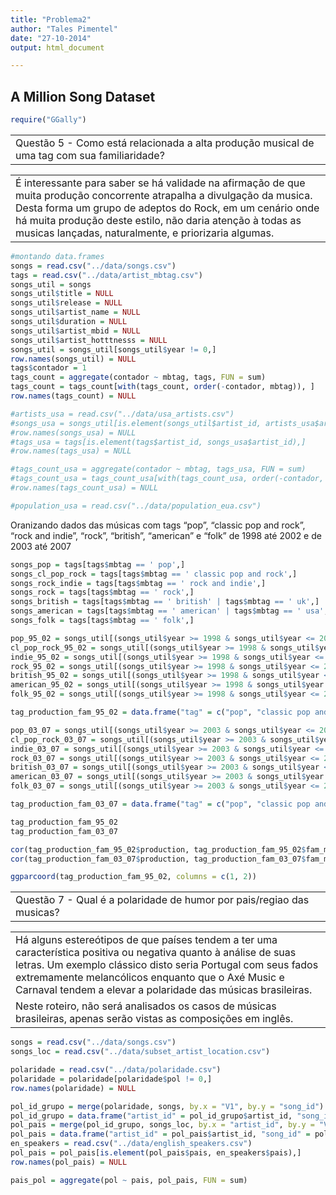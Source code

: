 ```yaml
---
title: "Problema2"
author: "Tales Pimentel"
date: "27-10-2014"
output: html_document

---
```

A Million Song Dataset
---
```r
require("GGally")
```

--
Questão 5 - Como está relacionada a alta produção musical de uma tag com sua familiaridade? 
--
--
É interessante para saber se há validade na afirmação de que muita produção concorrente atrapalha a divulgação da musica. Desta forma um grupo de adeptos do Rock, em um cenário onde há muita produção deste estilo, não daria atenção à todas as musicas lançadas, naturalmente, e priorizaria algumas.
--

```r
#montando data.frames
songs = read.csv("../data/songs.csv")
tags = read.csv("../data/artist_mbtag.csv")
songs_util = songs
songs_util$title = NULL
songs_util$release = NULL
songs_util$artist_name = NULL
songs_util$duration = NULL
songs_util$artist_mbid = NULL
songs_util$artist_hotttnesss = NULL
songs_util = songs_util[songs_util$year != 0,]
row.names(songs_util) = NULL
tags$contador = 1
tags_count = aggregate(contador ~ mbtag, tags, FUN = sum)
tags_count = tags_count[with(tags_count, order(-contador, mbtag)), ]
row.names(tags_count) = NULL

#artists_usa = read.csv("../data/usa_artists.csv")
#songs_usa = songs_util[is.element(songs_util$artist_id, artists_usa$artist_id),]
#row.names(songs_usa) = NULL
#tags_usa = tags[is.element(tags$artist_id, songs_usa$artist_id),]
#row.names(tags_usa) = NULL

#tags_count_usa = aggregate(contador ~ mbtag, tags_usa, FUN = sum)
#tags_count_usa = tags_count_usa[with(tags_count_usa, order(-contador, mbtag)), ]
#row.names(tags_count_usa) = NULL

#population_usa = read.csv("../data/population_eua.csv")

```

Oranizando dados das músicas com tags "pop", "classic pop and rock", "rock and indie", "rock", "british", "american" e "folk" de 1998 até 2002 e de 2003 até 2007
```r
songs_pop = tags[tags$mbtag == ' pop',]
songs_cl_pop_rock = tags[tags$mbtag == ' classic pop and rock',]
songs_rock_indie = tags[tags$mbtag == ' rock and indie',]
songs_rock = tags[tags$mbtag == ' rock',]
songs_british = tags[tags$mbtag == ' british' | tags$mbtag == ' uk',]
songs_american = tags[tags$mbtag == ' american' | tags$mbtag == ' usa',]
songs_folk = tags[tags$mbtag == ' folk',]

pop_95_02 = songs_util[(songs_util$year >= 1998 & songs_util$year <= 2002) & is.element(songs_util$artist_id, songs_pop$artist_id),]
cl_pop_rock_95_02 = songs_util[(songs_util$year >= 1998 & songs_util$year <= 2002) & is.element(songs_util$artist_id, songs_cl_pop_rock$artist_id),]
indie_95_02 = songs_util[(songs_util$year >= 1998 & songs_util$year <= 2002) & is.element(songs_util$artist_id, songs_rock_indie$artist_id),]
rock_95_02 = songs_util[(songs_util$year >= 1998 & songs_util$year <= 2002) & is.element(songs_util$artist_id, songs_rock$artist_id),]
british_95_02 = songs_util[(songs_util$year >= 1998 & songs_util$year <= 2002) & is.element(songs_util$artist_id, songs_british$artist_id),]
american_95_02 = songs_util[(songs_util$year >= 1998 & songs_util$year <= 2002) & is.element(songs_util$artist_id, songs_american$artist_id),]
folk_95_02 = songs_util[(songs_util$year >= 1998 & songs_util$year <= 2002) & is.element(songs_util$artist_id, songs_folk$artist_id),]

tag_production_fam_95_02 = data.frame("tag" = c("pop", "classic pop and rock", "rock and indie", "rock", "british", "american", "folk"), "production" = c(nrow(pop_95_02), nrow(cl_pop_rock_95_02), nrow(indie_95_02), nrow(rock_95_02), nrow(british_95_02), nrow(american_95_02), nrow(folk_95_02)), "fam_mean" = c(mean(pop_95_02$artist_familiarity), mean(cl_pop_rock_95_02$artist_familiarity), mean(indie_95_02$artist_familiarity), mean(rock_95_02$artist_familiarity), mean(british_95_02$artist_familiarity), mean(american_95_02$artist_familiarity), mean(folk_95_02$artist_familiarity)))

pop_03_07 = songs_util[(songs_util$year >= 2003 & songs_util$year <= 2007) & is.element(songs_util$artist_id, songs_pop$artist_id),]
cl_pop_rock_03_07 = songs_util[(songs_util$year >= 2003 & songs_util$year <= 2007) & is.element(songs_util$artist_id, songs_cl_pop_rock$artist_id),]
indie_03_07 = songs_util[(songs_util$year >= 2003 & songs_util$year <= 2007) & is.element(songs_util$artist_id, songs_rock_indie$artist_id),]
rock_03_07 = songs_util[(songs_util$year >= 2003 & songs_util$year <= 2007) & is.element(songs_util$artist_id, songs_rock$artist_id),]
british_03_07 = songs_util[(songs_util$year >= 2003 & songs_util$year <= 2007) & is.element(songs_util$artist_id, songs_british$artist_id),]
american_03_07 = songs_util[(songs_util$year >= 2003 & songs_util$year <= 2007) & is.element(songs_util$artist_id, songs_american$artist_id),]
folk_03_07 = songs_util[(songs_util$year >= 2003 & songs_util$year <= 2007) & is.element(songs_util$artist_id, songs_folk$artist_id),]

tag_production_fam_03_07 = data.frame("tag" = c("pop", "classic pop and rock", "rock and indie", "rock", "british", "american", "folk"), "production" = c(nrow(pop_03_07), nrow(cl_pop_rock_03_07), nrow(indie_03_07), nrow(rock_03_07), nrow(british_03_07), nrow(american_03_07), nrow(folk_03_07)), "fam_mean" = c(mean(pop_03_07$artist_familiarity), mean(cl_pop_rock_03_07$artist_familiarity), mean(indie_03_07$artist_familiarity), mean(rock_03_07$artist_familiarity), mean(british_03_07$artist_familiarity), mean(american_03_07$artist_familiarity), mean(folk_03_07$artist_familiarity)))

```

```r
tag_production_fam_95_02
tag_production_fam_03_07

cor(tag_production_fam_95_02$production, tag_production_fam_95_02$fam_mean, method = "s")
cor(tag_production_fam_03_07$production, tag_production_fam_03_07$fam_mean, method = "s")

ggparcoord(tag_production_fam_95_02, columns = c(1, 2))

```

--
Questão 7 - Qual é a polaridade de humor por pais/regiao das musicas?
--
--
Há alguns estereótipos de que países tendem a ter uma característica positiva ou negativa quanto à análise de suas letras. Um exemplo clássico disto seria Portugal com seus fados extremamente melancólicos enquanto que o Axé Music e Carnaval tendem a elevar a polaridade das músicas brasileiras.
Neste roteiro, não será analisados os casos de músicas brasileiras, apenas serão vistas as composições em inglês.
--

```r
songs = read.csv("../data/songs.csv")
songs_loc = read.csv("../data/subset_artist_location.csv")

polaridade = read.csv("../data/polaridade.csv")
polaridade = polaridade[polaridade$pol != 0,]
row.names(polaridade) = NULL

pol_id_grupo = merge(polaridade, songs, by.x = "V1", by.y = "song_id")
pol_id_grupo = data.frame("artist_id" = pol_id_grupo$artist_id, "song_id" = pol_id_grupo$V1, "pol" = pol_id_grupo$pol)
pol_pais = merge(pol_id_grupo, songs_loc, by.x = "artist_id", by.y = "V1")
pol_pais = data.frame("artist_id" = pol_pais$artist_id, "song_id" = pol_pais$song_id, "pol" = pol_pais$pol, "pais" = pol_pais$V6)
en_speakers = read.csv("../data/english_speakers.csv")
pol_pais = pol_pais[is.element(pol_pais$pais, en_speakers$pais),]
row.names(pol_pais) = NULL

```

```r
pais_pol = aggregate(pol ~ pais, pol_pais, FUN = sum)
```